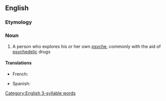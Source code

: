 ==English==

===Etymology===
{{confix|psycho|naut|lang=en}}

===Noun===
{{wikipedia}}
{{en-noun}}

# A person who explores his or her own [[psyche]], commonly with the aid of [[psychedelic]] drugs

====Translations====
{{trans-top}}
* French: {{t+|fr|psychonaute|m-f}}
{{trans-mid}}
* Spanish: {{t|es|psiconauta|m-f}}
{{trans-bottom}}

[[Category:English 3-syllable words]]